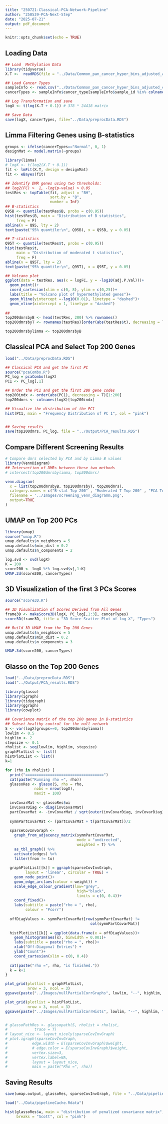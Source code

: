 ```yaml
---
title: "250721-Classical-PCA-Network-Pipeline"
author: "250539-PCA-Next-Step"
date: "2025-07-21"
output: pdf_document
---
```


```r
knitr::opts_chunk$set(echo = TRUE)
```

## Loading Data
```r
## Load  Methylation Data
library(tidyverse)
X.T <-  readRDS(file = "../Data/Common_pan_cancer_hyper_bins_adjusted_and_normalized_cnt_in_SE.RDS")

## Load Cancer Types
sampleInfo <- read.csv("../Data/Common_pan_cancer_hyper_bins_adjusted_cnt_in_SE_samples_info.csv")
cancerTypes <- sampleInfo$cancer_type[sampleInfo$sample_id %in% colnames(X.T)]

## Log Transformation and save
logX <- t(log(X.T + 0.1)) # 378 * 24418 matrix

## Save Data
save(logX, cancerTypes, file="../Data/preprocData.RDS")
```

## Limma Filtering Genes using B-statistics
```r
groups <- ifelse(cancerTypes=="Normal", 0, 1)
designMat <- model.matrix(~groups)

library(limma)
# logX <- t(log2(X.T + 0.1))
fit <- lmFit(X.T, design = designMat)
fit <- eBayes(fit)

## Identify DMR genes using two thresholds:
## log2(FC) >  1, -log(p-value) > 0.05
testRes <- topTable(fit, adjust = "BH",
                    sort.by = "B",
                    number = Inf)
## B-statistics
Q95B <- quantile(testRes$B, probs = c(0.95))
hist(testRes$B, main = "Distribution of B statistics", 
     freq = F)
abline(v = Q95, lty = 2)
text(paste("95% quantile:\n", Q95B), x = Q95B, y = 0.05)

## T-statistics
Q95T <- quantile(testRes$t, probs = c(0.95))
hist(testRes$t, 
     main = "Distribution of moderated t statistics", 
     freq = F)
abline(v = Q95T, lty = 2)
text(paste("95% quantile:\n", Q95T), x = Q95T, y = 0.05)

## Volcano plot
ggplot(data = testRes, aes(x = logFC, y = -log10(adj.P.Val)))+
  geom_point()+
  coord_cartesian(xlim = c(0, 8), ylim = c(0,25))+
  labs(title = "Volcano plot of hypermethylated genes")+
  geom_hline(yintercept =-log10(0.01), linetype = "dashed")+
  geom_vline(xintercept = 1, linetype = "dashed")
  
## 
top200dmrsbyB <- head(testRes, 200) %>% rownames()
top200dmrsbyT <- rownames(testRes)[order(abs(testRes$t), decreasing = T)[1:200]]

top200dmrsbylimma <- top200dmrsbyB
```

## Classical PCA and Select Top 200 Genes
```r
load("../Data/preprocData.RDS")

## Classical PCA and get the first PC
source("pcaCombo.R")
PC_log = pcaCombo(logX)
PC1 <- PC_log[,1]

## Order the PC1 and get the first 200 gene codes
top200indx <- order(abs(PC1), decreasing = T)[1:200]
top200dmrs <- colnames(logX)[top200indx]

## Visualize the distribution of the PC1
hist(PC1, main = "Frequency Distribution of PC 1", col = "pink")


## Saving results
save(top200dmrs, PC_log, file = "../Output/PCA_results.RDS")
```

## Compare Different Screening Results

```r
# Compare dmrs selected by PCA and by Limma B values
library(VennDiagram)
## Intersection of DMRs between these two methods
# intersect(top200dmrsbylimma, top200dmrs)

venn.diagram(
  x = list(top200dmrsbyB, top200dmrsbyT, top200dmrs),
  category.names = c("B-stat Top 200" , "Moderated T Top 200" , "PCA Top 200"),
  filename = '../Images/screening_venn_diagramm.png',
  output=TRUE
)

```


## UMAP on Top 200 PCs
```r
library(umap)
source("umap.R")
umap.defaults$n_neighbors = 5
umap.defaults$min_dist = 0.2
umap.defaults$n_components = 2

log.svd <- svd(logX)
K = 200
score200 <- logX %*% log.svd$v[,1:K]
UMAP.2d(score200, cancerTypes)
```

## 3D Visualization of the first 3 PCs Scores
```r
source("score3D.R")

## 3D Visualization of Scores Derived from All Genes
frame3D <- makeScore3D(logX, PC_log[,1:3], cancerTypes)
score3D(frame3D, title = "3D Score Scatter Plot of log X", "Types")
```

```r
## Build 3D UMAP from the Top 200 Genes
umap.defaults$n_neighbors = 5
umap.defaults$min_dist = 0.2
umap.defaults$n_components = 3

UMAP.3d(score200, cancerTypes)
```


## Glasso on the Top 200 Genes
```r
load("../Data/preprocData.RDS")
load("../Output/PCA_results.RDS")

library(glasso)
library(igraph)
library(tidygraph)
library(ggraph)
library(cowplot)

## Covariance matrix of the top 200 genes in B-statistics
## Subset healthy control for the null network
S <- var(logX[groups==0, top200dmrsbylimma]) 
lowlim <- 0.5
highlim <- 2
stepsize <- 0.1
rholist <- seq(lowlim, highlim, stepsize)
graphPlotList <- list()
histPlotList <- list()
k=1

for (rho in rholist) {
  print("===================================")
  cat(paste("Running rho =", rho))
  glassoRes <- glasso(S, rho = rho,
             nobs = nrow(logX),
             maxit = 100)
  
  invCovarMat <- glassoRes$wi
  invCovarDiag <- diag(invCovarMat)
  partCovarMat <- -invCovarMat / sqrt(outer(invCovarDiag, invCovarDiag))
  
  symmPartCovarMat <- (partCovarMat + t(partCovarMat))/2
  
  sparseCovInvGraph <-
    graph_from_adjacency_matrix(symmPartCovarMat,
                                mode = "undirected",
                                weighted = T) %>%
    as_tbl_graph() %>%
    activate(edges) %>%
    filter(from != to)
  
  graphPlotList[[k]] = ggraph(sparseCovInvGraph, 
         layout = 'linear', circular = TRUE) + 
    geom_node_point()+
    geom_edge_arc(aes(colour = weight)) + 
    scale_edge_colour_gradient(low="grey",
                                high="black",
                                limits = c(0, 0.4))+
    coord_fixed()+
    labs(subtitle = paste("rho = ", rho),
         colour = "Pcorr")
  
  offDiagValues <- symmPartCovarMat[row(symmPartCovarMat) !=
                                      col(symmPartCovarMat)]
    
  histPlotList[[k]] = ggplot(data.frame(x = offDiagValues))+
    geom_histogram(aes(x), binwidth = 0.001)+
    labs(subtitle = paste("rho = ", rho))+
    xlab("Off-Diagonal Entries") +
    ylab("Count")+
    coord_cartesian(xlim = c(0, 0.4))
  
  cat(paste("rho =", rho, "is finished."))
  k = k+1
}

plot_grid(plotlist = graphPlotList,
          nrow = 3, ncol = 3)
ggsave(paste("../Images/nullPartialCorrGraphs", lowlim, "--", highlim, ".png"))

plot_grid(plotlist = histPlotList,
          nrow = 3, ncol = 3)
ggsave(paste("../Images/nullPartialCorrHists", lowlim, "--", highlim, ".png"))


# glassoPathRes <- glassopath(S, rholist = rholist,
#            trace = T)
# layout_nice <- layout_nicely(sparseCovInvGraph)
# plot.igraph(sparseCovInvGraph,
#           edge.width = E(sparseCovInvGraph)$weight,
#           # edge.color = E(sparseCovInvGraph)$weight,
#           vertex.size=3,
#           vertex.label=NA,
#           layout = layout_nice,
#           main = paste("Rho =", rho))
```

## Saving Results
```r
save(umap.output, glassoRes, sparseCovInvGraph, file = "../Data/pipelineCache.Rdata")

load("../Data/pipelineCache.Rdata")

hist(glassoRes$w, main = "distribution of penalized covariance matrix",
     breaks = "Scott", col = "pink")


```